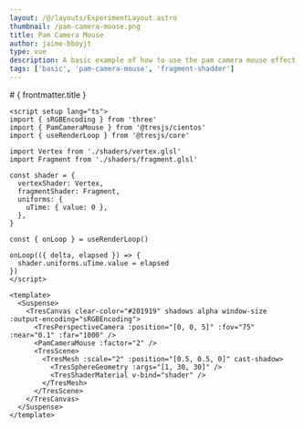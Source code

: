 ```yaml
---
layout: /@/layouts/ExperimentLayout.astro
thumbnail: /pam-camera-mouse.png
title: Pam Camera Mouse
author: jaime-bboyjt
type: vue
description: A basic example of how to use the pam camera mouse effect with TresJS
tags: ['basic', 'pam-camera-mouse', 'fragment-shadder']
---
```



<PamCameraMouse client:only />

<TheInfo >
# { frontmatter.title }

```vue
<script setup lang="ts">
import { sRGBEncoding } from 'three'
import { PamCameraMouse } from '@tresjs/cientos'
import { useRenderLoop } from '@tresjs/core'

import Vertex from './shaders/vertex.glsl'
import Fragment from './shaders/fragment.glsl'

const shader = {
  vertexShader: Vertex,
  fragmentShader: Fragment,
  uniforms: {
    uTime: { value: 0 },
  },
}

const { onLoop } = useRenderLoop()

onLoop(({ delta, elapsed }) => {
  shader.uniforms.uTime.value = elapsed
})
</script>

<template>
  <Suspense>
    <TresCanvas clear-color="#201919" shadows alpha window-size :output-encoding="sRGBEncoding">
      <TresPerspectiveCamera :position="[0, 0, 5]" :fov="75" :near="0.1" :far="1000" />
      <PamCameraMouse :factor="2" />
      <TresScene>
        <TresMesh :scale="2" :position="[0.5, 0.5, 0]" cast-shadow>
          <TresSphereGeometry :args="[1, 30, 30]" />
          <TresShaderMaterial v-bind="shader" />
        </TresMesh>
      </TresScene>
    </TresCanvas>
  </Suspense>
</template>
```

</TheInfo>
